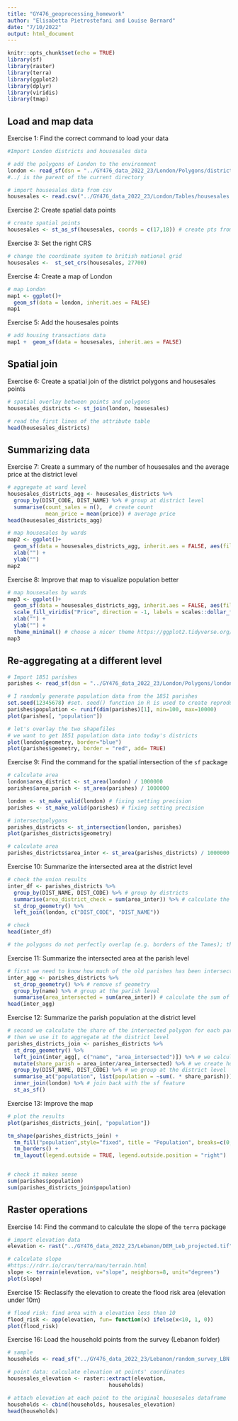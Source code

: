 ```yaml
---
title: "GY476_geoprocessing_homework"
author: "Elisabetta Pietrostefani and Louise Bernard"
date: "7/10/2022"
output: html_document
---
```


```r
knitr::opts_chunk$set(echo = TRUE)
library(sf)
library(raster)
library(terra)
library(ggplot2)
library(dplyr)
library(viridis)
library(tmap)
```

## Load and map data

Exercise 1: Find the correct command to load your data

```r
#Import London districts and housesales data

# add the polygons of London to the environment
london <- read_sf(dsn = "../GY476_data_2022_23/London/Polygons/districts.shp")
#../ is the parent of the current directory

# import housesales data from csv
housesales <- read.csv("../GY476_data_2022_23/London/Tables/housesales.csv")
```

Exercise 2: Create spatial data points

```r
# create spatial points
housesales <- st_as_sf(housesales, coords = c(17,18)) # create pts from coordinates
```

Exercise 3: Set the right CRS

```r
# change the coordinate system to british national grid
housesales <-  st_set_crs(housesales, 27700)
```

Exercise 4: Create a map of London

```r
# map London
map1 <- ggplot()+
  geom_sf(data = london, inherit.aes = FALSE)
map1
```

Exercise 5: Add the housesales points

```r
# add housing transactions data
map1 +  geom_sf(data = housesales, inherit.aes = FALSE)
```

## Spatial join

Exercise 6: Create a spatial join of the district polygons and housesales points

```r
# spatial overlay between points and polygons
housesales_districts <- st_join(london, housesales)

# read the first lines of the attribute table
head(housesales_districts)
```

## Summarizing data

Exercise 7: Create a summary of the number of housesales and the average price at the district level

```r
# aggregate at ward level
housesales_districts_agg <- housesales_districts %>% 
  group_by(DIST_CODE, DIST_NAME) %>% # group at district level
  summarise(count_sales = n(),  # create count
            mean_price = mean(price)) # average price
head(housesales_districts_agg)
```

```r
# map housesales by wards
map2 <- ggplot()+
  geom_sf(data = housesales_districts_agg, inherit.aes = FALSE, aes(fill = mean_price)) +
  xlab("") +
  ylab("")
map2
```

Exercise 8: Improve that map to visualize population better

```r
# map housesales by wards
map3 <- ggplot()+
  geom_sf(data = housesales_districts_agg, inherit.aes = FALSE, aes(fill = mean_price)) + # add the district level housing price 
  scale_fill_viridis("Price", direction = -1, labels = scales::dollar_format(prefix = "£"), option = "magma" )+ # change the legend scale to £ and the colour to magma
  xlab("") +
  ylab("") +
  theme_minimal() # choose a nicer theme https://ggplot2.tidyverse.org/reference/ggtheme.html
map3
```

## Re-aggregating at a different level

```r
# Import 1851 parishes
parishes <- read_sf(dsn = "../GY476_data_2022_23/London/Polygons/london_parish_1851.shp")

# I randomly generate population data from the 1851 parishes
set.seed(12345678) #set. seed() function in R is used to create reproducible results when writing code that involves creating variables that take on random values
parishes$population <- runif(dim(parishes)[1], min=100, max=10000) 
plot(parishes[, "population"])


```

```r
# let's overlay the two shapefiles
# we want to get 1851 population data into today's districts
plot(london$geometry, border="blue")
plot(parishes$geometry, border = "red", add= TRUE)
```

Exercise 9: Find the command for the spatial intersection of the `sf` package

```r
# calculate area
london$area_district <- st_area(london) / 1000000
parishes$area_parish <- st_area(parishes) / 1000000

london <- st_make_valid(london) # fixing setting precision
parishes <- st_make_valid(parishes) # fixing setting precision

# intersectpolygons
parishes_districts <- st_intersection(london, parishes)
plot(parishes_districts$geometry)

# calculate area
parishes_districts$area_inter <- st_area(parishes_districts) / 1000000
```

Exercise 10: Summarize the intersected area at the district level

```r
# check the union results
inter_df <- parishes_districts %>%
  group_by(DIST_NAME, DIST_CODE) %>% # group by districts
  summarise(area_district_check = sum(area_inter)) %>% # calculate the total area by ward
  st_drop_geometry() %>%
  left_join(london, c("DIST_CODE", "DIST_NAME"))

# check 
head(inter_df)

# the polygons do not perfectly overlap (e.g. borders of the Tames); the area of the re-aggregated districts are systematically smaller than the original
```

Exercise 11: Summarize the intersected area at the parish level

```r

# first we need to know how much of the old parishes has been intersected
inter_agg <- parishes_districts %>%
  st_drop_geometry() %>% # remove sf geometry
  group_by(name) %>% # group at the parish level
  summarise(area_intersected = sum(area_inter)) # calculate the sum of intersected area
head(inter_agg)
```

Exercise 12: Summarize the parish population at the district level

```r
# second we calculate the share of the intersected polygon for each parish 
# then we use it to aggregate at the district level
parishes_districts_join <- parishes_districts %>%
  st_drop_geometry() %>%
  left_join(inter_agg[, c("name", "area_intersected")]) %>% # we calculate how much of the original parish is there (small difference in geometry can explain why the parishes are smaller)
  mutate(share_parish = area_inter/area_intersected) %>% # we create how much of the old parish each intersection represent
  group_by(DIST_NAME, DIST_CODE) %>% # we group at the district level
  summarise_at("population", list(population = ~sum(. * share_parish))) %>% # we attribute the old parish population based on how much the intersected area represent 
  inner_join(london) %>% # join back with the sf feature
  st_as_sf()
```

Exercise 13: Improve the map

```r
# plot the results
plot(parishes_districts_join[, "population"])

tm_shape(parishes_districts_join) +
  tm_fill("population",style="fixed", title = "Population", breaks=c(0, 25000, 50000, 75000, 500000))+
  tm_borders() +
  tm_layout(legend.outside = TRUE, legend.outside.position = "right") 


# check it makes sense
sum(parishes$population)
sum(parishes_districts_join$population)

```

## Raster operations

Exercise 14: Find the command to calculate the slope of the `terra` package

```r
# import elevation data
elevation <- rast("../GY476_data_2022_23/Lebanon/DEM_Leb_projected.tif")

# calculate slope
#https://rdrr.io/cran/terra/man/terrain.html
slope <- terrain(elevation, v="slope", neighbors=8, unit="degrees")
plot(slope)
```

Exercise 15: Reclassify the elevation to create the flood risk area (elevation under 10m)

```r
# flood risk: find area with a elevation less than 10
flood_risk <- app(elevation, fun= function(x) ifelse(x<10, 1, 0))
plot(flood_risk)
```

Exercise 16: Load the household points from the survey (Lebanon folder)

```r
# sample 
households <- read_sf("../GY476_data_2022_23/Lebanon/random_survey_LBN.shp")

# point data: calculate elevation at points' coordinates
housesales_elevation <- raster::extract(elevation,
                                households)

# attach elevation at each point to the original housesales dataframe
households <- cbind(households, housesales_elevation)
head(households)
 
```
